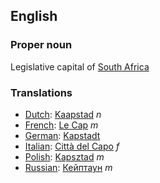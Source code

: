 ==English==

===Proper noun===

Legislative capital of [[South Africa]]

===Translations===
*[[Dutch]]: [[Kaapstad]] ''n''
*[[French]]: [[Le Cap]] ''m''
*[[German]]: [[Kapstadt]]
*[[Italian]]: [[Città del Capo]] ''f''
*[[Polish]]: [[Kapsztad]] ''m''
*[[Russian]]: [[Кейптаун]] ''m''